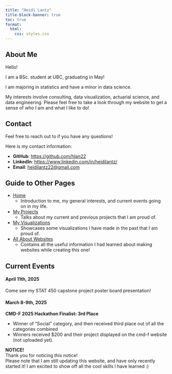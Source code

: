 ```yaml
---
title: "Heidi Lantz"
title-block-banner: true
toc: true
format:
  html:
    css: styles.css
---
```


## About Me

Hello! 

I am a BSc. student at UBC, graduating in May!

I am majoring in statistics and have a minor in data science.

My interests involve consulting, data visualization, actuarial science, and data engineering. Please feel free to take a look through my website to get a sense of who I am and what I like to do!

## Contact

Feel free to reach out to if you have any questions!

Here is my contact information:

-   **GitHub**: <https://github.com/hlan22>
-   **LinkedIn**: <https://www.linkedin.com/in/heidilantz/>
-   **Email**: [heidilantz22\@gmail.com](mailto:heidilantz22@gmail.com){.email}

## Guide to Other Pages

-   [Home](#home)
    -   Introduction to me, my general interests, and current events going on in my life.
-   [My Projects](#my-projects)
    -   Talks about my current and previous projects that I am proud of.
-   [My Visualizations](#my-visualizations)
    -   Showcases some visualizations I have made in the past that I am proud of.
-   [All About Websites](#all-about-websites!)
    -   Contains all the useful information I had learned about making websites while creating this one!

## Current Events

::: bluebox
#### April 11th, 2025

Come see my STAT 450 capstone project poster board presentation!
:::

::: bluebox
#### March 8-9th, 2025

**CMD-F 2025 Hackathon Finalist: 3rd Place**

-   Winner of “Social” category, and then received third place out of all the categories combined
-   Winners received \$200 and their project displayed on the cmd-f website (not uploaded yet).
:::

:::: purplebox
::: center
**NOTICE!**\
Thank you for noticing this notice!\
Please note that I am still updating this website, and have only recently started it! I am excited to show off all the cool skills I have learned :)
:::
::::
